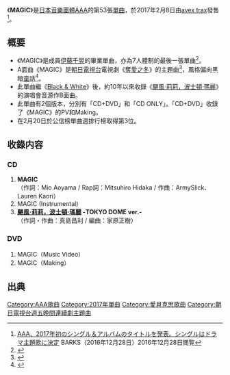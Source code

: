 {{Multiple issues|
{{expand|time=2017-01-25T07:25:36+00:00}}
{{refimprove|time=2017-01-25T07:25:36+00:00}}
}}
{{Infobox Single
| Name           = MAGIC
| Cover          = AAA - MAGIC DVD.jpg
| Artist         = [[AAA_(團體)|AAA]]
| Album          = [[WAY_OF_GLORY|WAY OF GLORY]]
| A-side         = MAGIC
| B-side         = 颶風·莉莉，波士頓·瑪麗 -TOKYO DOME ver.-
| Released       = 2017年2月8日
| Format         = [[單曲|單曲]]
| Recorded       = 2017年<br/>{{JPN}}
| Genre          = [[J-POP|J-POP]]
| Length         = 
| Label          = [[avex_trax|avex trax]]
| Writer         = 
| Producer       = [[松浦勝人|masato max matsuura]]
| Certification  = 
| Chart position = * 週間最高排名第3位<small>（[[Oricon公信榜|Oricon]]）</small>
* 2017年2月度月排名第8名
| Last single    = [[沒有眼淚的世界|沒有眼淚的世界]]<br/>（[[2016年|2016年]]）
| This single    = '''MAGIC'''<br/>（2017年）
| Next single    = [[No_Way_Back|No Way Back]]<br/>（2017年）
| Misc           =
}}

《'''MAGIC'''》是[[日本|日本]][[音樂團體|音樂團體]][[AAA_(團體)|AAA]]的第53張[[單曲|單曲]]，於2017年2月8日由[[avex_trax|avex trax]]發售<ref>[http://headlines.yahoo.co.jp/hl?a=20161228-00000561-bark-musi AAA、2017年初のシングル＆アルバムのタイトルを発表。シングルはドラマ主題歌に決定] {{Wayback|url=http://headlines.yahoo.co.jp/hl?a=20161228-00000561-bark-musi |date=20170103002417 }} BARKS（2016年12月28日）2016年12月28日閲覧</ref>。

== 概要 ==
* 《MAGIC》是成員[[伊藤千晃|伊藤千晃]]的畢業單曲，亦為7人體制的最後一張單曲<ref>{{cite web |title=AAA伊藤千晃　7人最後のシングル「MAGIC」についてコメント |url=https://news.ameba.jp/entry/20170210-574 |publisher=AmebaNews |accessdate=2020-03-19 |date=2017-02-10}}</ref>。
* A面曲《MAGIC》是[[朝日電視台|朝日電視台]]電視劇《[[奪愛之冬|奪愛之冬]]》的主題曲<ref>{{cite web |title=AAA新曲「MAGIC」は略奪愛描くドラマ主題歌「タブーに踏み込むスリルを」 |url=https://natalie.mu/music/news/215020 |publisher=ナタリー |accessdate=2020-03-19 |date=2016-12-28 |archive-date=2020-11-06 |archive-url=https://web.archive.org/web/20201106192415/https://natalie.mu/music/news/215020 |dead-url=no }}</ref>，風格偏向黑暗[[童話|童話]]<ref>{{cite web |title=AAA、シングル新曲「MAGIC」MVはダークメルヘン　妖艶な大人の表情見せる |url=https://www.musicvoice.jp/news/20170125057339/ |publisher=MusicVoice |accessdate=2020-03-19 |date=2017-01-25 }}{{Dead link}}</ref>。
* 此單曲繼《[[Black_&_White_(AAA單曲)|Black & White]]》後，約10年以來收錄《[[颶風·莉莉，波士頓·瑪麗|颶風·莉莉，波士頓·瑪麗]]》的演唱會音源作B面曲。
* 此單曲有2個版本，分別有「CD+DVD」和「CD ONLY」。「CD+DVD」收錄了《MAGIC》的PV和Making。
* 在2月20日於公信榜單曲週排行榜取得第3位。

== 收錄内容 ==
===CD===
# '''MAGIC'''<br/>（作詞：Mio Aoyama / Rap詞：Mitsuhiro Hidaka / 作曲：ArmySlick、Lauren Kaori）
# MAGIC (Instrumental)
# '''[[颶風·莉莉，波士頓·瑪麗|颶風·莉莉，波士頓·瑪麗]] -TOKYO DOME ver.-'''<br/>（作詞・作曲：真島昌利 / 編曲：家原正樹）

===DVD===
# MAGIC（Music Video）
# MAGIC（Making）

==出典==
{{reflist}}

{{AAA}}
{{朝日電視台週五晚間連續劇主題曲2010年代}}
{{DEFAULTSORT:MAGIC}}
[[Category:AAA歌曲|Category:AAA歌曲]]
[[Category:2017年單曲|Category:2017年單曲]]
[[Category:愛貝克思歌曲|Category:愛貝克思歌曲]]

[[Category:朝日電視台週五晚間連續劇主題曲|Category:朝日電視台週五晚間連續劇主題曲]]